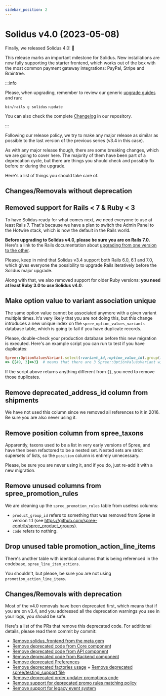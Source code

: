 ```yaml
---
sidebar_position: 2
---
```



# Solidus v4.0 (2023-05-08)

<MinimalRequirements ruby="3.0" rails="7.0" />

Finally, we released Solidus 4.0! 🎉

This release marks an important milestone for Solidus. New installations are now fully supporting the starter frontend,
which works out of the box with the most common payment gateway integrations: PayPal, Stripe and Braintree.

:::info

Please, when upgrading, remember to review our generic [upgrade guides](/upgrading-solidus/index.mdx) and run:

```
bin/rails g solidus:update
```

You can also check the complete [Changelog](https://github.com/solidusio/solidus/blob/v4.0/CHANGELOG.md) in our repository.

:::

Following our release policy, we try to make any major release as similar as possible to the last version of the previous series (v3.4 in this case).

As with any major release though, there are some breaking changes, which we are going to cover here.
The majority of them have been part of a deprecation cycle, but there are things you should check and possibly fix
before or during the upgrade.

Here's a list of things you should take care of.

## Changes/Removals without deprecation

## <PRLink number="5012">Removed support for Rails < 7 & Ruby < 3</PRLink>

To have Solidus ready for what comes next, we need everyone to use at least Rails 7. That's because we have a plan to
switch the Admin Panel to the Hotwire stack, which is now the default in the Rails world.

**Before upgrading to Solidus v4.0, please be sure you are on Rails 7.0.** Here's a link to the Rails documentation about [upgrading from one version to the other][upgrading-rails].

Please, keep in mind that Solidus v3.4 support both Rails 6.0, 6.1 and 7.0, which gives everyone the possibility to upgrade
Rails iteratively before the Solidus major upgrade.

[upgrading-rails]: https://guides.rubyonrails.org/upgrading_ruby_on_rails.html

Along with that, we also removed support for older Ruby versions: **you need at least Ruby 3.0 to use Solidus v4.0**.

## <PRLink number="4146">Make option value to variant association unique</PRLink>

The same option value cannot be associated anymore with a given variant multiple times. It's very likely
that you are not doing this, but this change introduces a new unique index on the `spree_option_values_variants` database table, which is going to fail if you have duplicate records.

Please, double-check your production database before this new migration is executed. Here's an example script you can run to test if you have duplicates:

```ruby
Spree::OptionValuesVariant.select(:variant_id,:option_value_id).group(:variant_id,:option_value_id).having("count(*) > 1").size
=> {[49, 3]=>3}  # means that there are 3 Spree::OptionValuesVariant with variant_id: 49 and option_value_id: 3.
```

If the script above returns anything different from `{}`, you need to remove those duplicates.

## <PRLink number="4379">Remove deprecated_address_id column from shipments</PRLink>

We have not used this column since we removed all references to it in 2016. Be sure you are also
never using it.

## <PRLink number="4754">Remove position column from spree_taxons</PRLink>

Apparently, taxons used to be a list in very early versions of Spree, and have then been refactored to be a nested set. Nested sets are strict supersets of lists,
so the `position` column is entirely unnecessary.

Please, be sure you are never using it, and if you do, just re-add it with a new migration.

## <PRLink number="4881">Remove unused columns from spree_promotion_rules</PRLink>

We are cleaning up the `spree_promotion_rules` table from useless columns:

- `product_group_id` refers to something that was removed from Spree in version 1.1 (see https://github.com/spree-contrib/spree_product_groups).
- `code` refers to nothing.

## <PRLink number="4882">Drop unused table promotion_action_line_items</PRLink>

There's another table with identical columns that is being referenced in the codebase, `spree_line_item_actions`.

You shouldn't, but please, be sure you are not using `promotion_action_line_items`.

## Changes/Removals with deprecation

Most of the v4.0 removals have been deprecated first, which means that if you are on v3.4, and you addressed all the deprecation warnings you see in your logs, you should be safe.

Here's a list of the PRs that remove this deprecated code. For additional details, please read them commit by commit:

- [Remove solidus_frontend from the meta gem](https://github.com/solidusio/solidus/pull/5026)
- [Remove deprecated code from Core component](https://github.com/solidusio/solidus/pull/4989)
- [Remove deprecated code from API component](https://github.com/solidusio/solidus/pull/5020)
- [Remove deprecated code from Backend component](https://github.com/solidusio/solidus/pull/5021)
- [Remove deprecated Preferences](https://github.com/solidusio/solidus/pull/5022)
- [Remove deprecated factories usage](https://github.com/solidusio/solidus/pull/5023) + [Remove deprecated spree/testing_support file](https://github.com/solidusio/solidus/pull/5063)
- [Remove deprecated order updater promotions code](https://github.com/solidusio/solidus/pull/4890)
- [Remove support for deprecated promo rules matching policy](https://github.com/solidusio/solidus/pull/5019)
- [Remove support for legacy event system](https://github.com/solidusio/solidus/pull/5024)
